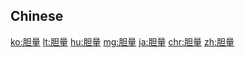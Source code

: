 {{also|膽量}}
==Chinese==
{{zh-see|膽量}}

[[ko:胆量]]
[[lt:胆量]]
[[hu:胆量]]
[[mg:胆量]]
[[ja:胆量]]
[[chr:胆量]]
[[zh:胆量]]